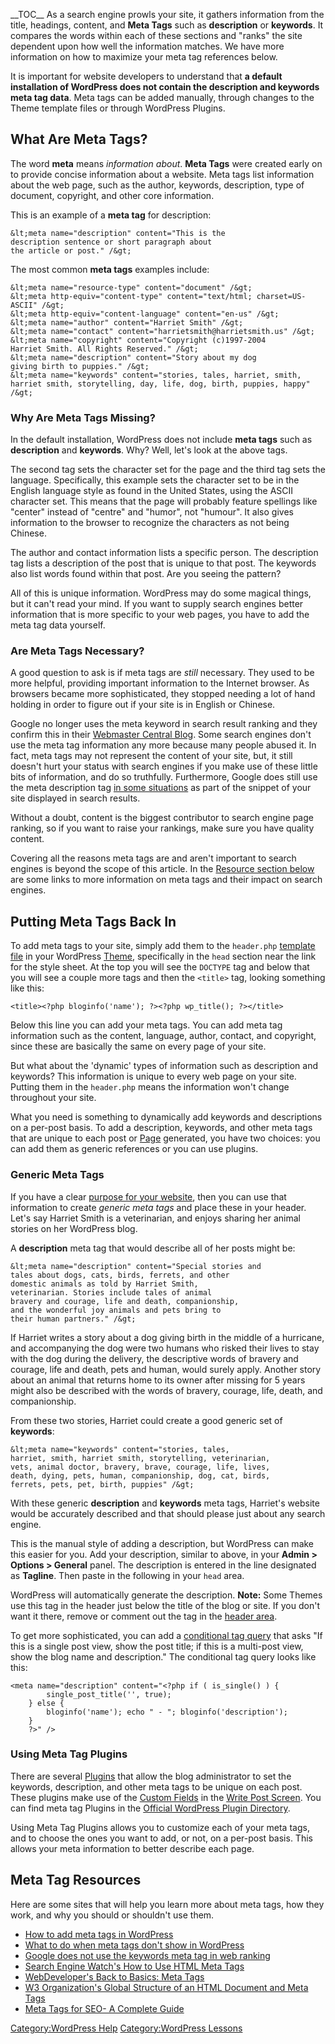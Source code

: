 {{Languages|
{{en|Meta Tags in WordPress}}
{{ja|Meta Tags in WordPress}}
{{ko|Meta Tags in WordPress}}
{{ru|Тег Meta в WordPress}}
}}
__TOC__
As a search engine prowls your site, it gathers information from the title, headings, content, and '''Meta Tags''' such as '''description''' or '''keywords'''. It compares the words within each of these sections and "ranks" the site dependent upon how well the information matches.  We have more information on how to maximize your meta tag references below.  

It is important for website developers to understand that '''a default installation of WordPress does not contain the description and keywords meta tag data'''.  Meta tags can be added manually, through changes to the Theme template files or through WordPress Plugins. 

==What Are Meta Tags?==

The word '''meta''' means ''information about''. '''Meta Tags''' were created early on to provide concise information about a website. Meta tags list information about the web page, such as the author, keywords, description, type of document, copyright, and other core information.

This is an example of a '''meta tag''' for description:

<pre>&lt;meta name="description" content="This is the 
description sentence or short paragraph about 
the article or post." /&gt;</pre>

The most common '''meta tags''' examples include:

<pre>&lt;meta name="resource-type" content="document" /&gt;
&lt;meta http-equiv="content-type" content="text/html; charset=US-ASCII" /&gt;
&lt;meta http-equiv="content-language" content="en-us" /&gt;
&lt;meta name="author" content="Harriet Smith" /&gt;
&lt;meta name="contact" content="harrietsmith@harrietsmith.us" /&gt;
&lt;meta name="copyright" content="Copyright (c)1997-2004 
Harriet Smith. All Rights Reserved." /&gt;
&lt;meta name="description" content="Story about my dog 
giving birth to puppies." /&gt;
&lt;meta name="keywords" content="stories, tales, harriet, smith, 
harriet smith, storytelling, day, life, dog, birth, puppies, happy" /&gt;</pre>

===Why Are Meta Tags Missing?===

In the default installation, WordPress does not include '''meta tags''' such as '''description''' and '''keywords'''.  Why?  Well, let's look at the above tags.

The second tag sets the character set for the page and the third tag sets the language. Specifically, this example sets the character set to be in the English language style as found in the United States, using the ASCII character set.  This means that the page will probably feature spellings like "center" instead of "centre" and "humor", not "humour".  It also gives information to the browser to recognize the characters as not being Chinese.

The author and contact information lists a specific person.  The description tag lists a description of the post that is unique to that post.  The keywords also list words found within that post.  Are you seeing the pattern?

All of this is unique information.  WordPress may do some magical things, but it can't read your mind.  If you want to supply search engines better information that is more specific to your web pages, you have to add the meta tag data yourself.

===Are Meta Tags Necessary?===

A good question to ask is if meta tags are ''still'' necessary.  They used to be more helpful, providing important information to the Internet browser. As browsers became more sophisticated, they stopped needing a lot of hand holding in order to figure out if your site is in English or Chinese.

Google no longer uses the meta keyword in search result ranking and they confirm this in their [http://googlewebmastercentral.blogspot.com/2009/09/google-does-not-use-keywords-meta-tag.html Webmaster Central Blog]. Some search engines don't use the meta tag information any more because many people abused it. In fact, meta tags may not represent the content of your site, but, it still doesn't hurt your status with search engines if you make use of these little bits of information, and do so truthfully. Furthermore, Google does still use the meta description tag [https://support.google.com/webmasters/bin/answer.py?hl=en&answer=79812 in some situations] as part of the snippet of your site displayed in search results.

Without a doubt, content is the biggest contributor to search engine page ranking, so if you want to raise your rankings, make sure you have quality content.

Covering all the reasons meta tags are and aren't important to search engines is beyond the scope of this article. In the [[#Meta Tag Resources|Resource section below]] are some links to more information on meta tags and their impact on search engines.

==Putting Meta Tags Back In==

To add meta tags to your site, simply add them to the <tt>header.php</tt> [[Templates|template file]] in your WordPress [[Using Themes|Theme]], specifically in the <tt>head</tt> section near the link for the style sheet.  At the top you will see the <tt>DOCTYPE</tt> tag and below that you will see a couple more tags and then the <tt>&lt;title&gt;</tt> tag, looking something like this:

 &lt;title&gt;&lt;?php bloginfo('name'); ?&gt;&lt;?php wp_title(); ?&gt;&lt;/title&gt;

Below this line you can add your meta tags.  You can add meta tag information such as the content, language, author, contact, and copyright, since these are basically the same on every page of your site.

But what about the 'dynamic' types of information such as description and keywords?  This information is unique to every web page on your site.  Putting them in the <tt>header.php</tt> means the information won't change throughout your site.

What you need is something to dynamically add keywords and descriptions on a per-post basis.  To add a description, keywords, and other meta tags that are unique to each post or [[Pages|Page]] generated, you have two choices:  you can add them as generic references or you can use plugins.

===Generic Meta Tags===

If you have a clear [[First_Steps_With_WordPress#Planning_Session|purpose for your website]], then you can use that information to create ''generic meta tags'' and place these in your header.  Let's say Harriet Smith is a veterinarian, and enjoys sharing her animal stories on her WordPress blog.

A '''description''' meta tag that would describe all of her posts might be:

<pre>&lt;meta name="description" content="Special stories and 
tales about dogs, cats, birds, ferrets, and other 
domestic animals as told by Harriet Smith, 
veterinarian. Stories include tales of animal 
bravery and courage, life and death, companionship, 
and the wonderful joy animals and pets bring to 
their human partners." /&gt;</pre>

If Harriet writes a story about a dog giving birth in the middle of a hurricane, and accompanying the dog were two humans who risked their lives to stay with the dog during the delivery, the descriptive words of bravery and courage, life and death, pets and human, would surely apply.  Another story about an animal that returns home to its owner after missing for 5 years might also be described with the words of bravery, courage, life, death, and companionship.

From these two stories, Harriet could create a good generic set of '''keywords''':

<pre>&lt;meta name="keywords" content="stories, tales, 
harriet, smith, harriet smith, storytelling, veterinarian, 
vets, animal doctor, bravery, brave, courage, life, lives, 
death, dying, pets, human, companionship, dog, cat, birds, 
ferrets, pets, pet, birth, puppies" /&gt;</pre>

With these generic '''description''' and '''keywords''' meta tags, Harriet's website would be accurately described and that should please just about any search engine.

This is the manual style of adding a description, but WordPress can make this easier for you.  Add your description, similar to above, in your '''Admin > Options > General''' panel. The description is entered in the line designated as '''Tagline'''. Then paste in the following in your <tt>head</tt> area.

 <meta name="description" content="<?php bloginfo('description'); ?>" />

WordPress will automatically generate the description.  '''Note:''' Some Themes use this tag in the header just below the title of the blog or site.  If you don't want it there, remove or comment out the tag in the [[Designing Headers|header area]].

To get more sophisticated, you can add a [[Conditional Tags|conditional tag query]] that asks "If this is a single post view, show the post title; if this is a multi-post view, show the blog name and description." The conditional tag query looks like this:

<pre><meta name="description" content="<?php if ( is_single() ) {
        single_post_title('', true); 
    } else {
        bloginfo('name'); echo " - "; bloginfo('description');
    }
    ?>" /></pre>

===Using Meta Tag Plugins===

There are several [[Plugins]] that allow the blog administrator to set the keywords, description, and other meta tags to be unique on each post. These plugins make use of the [[Custom Fields]] in the [[Writing_Posts|Write Post Screen]].  You can find meta tag Plugins in the [https://wordpress.org/plugins/ Official WordPress Plugin Directory].

Using Meta Tag Plugins allows you to customize each of your meta tags, and to choose the ones you want to add, or not, on a per-post basis.  This allows your meta information to better describe each page.

==Meta Tag Resources==

Here are some sites that will help you learn more about meta tags, how they work, and why you should or shouldn't use them.

*[https://wpza.net/add-meta-tags-to-wordpress/ How to add meta tags in WordPress]
*[https://wpza.net/wordpress-meta-title-description-tag-not-showing/ What to do when meta tags don't show in WordPress]
*[https://webmasters.googleblog.com/2009/09/google-does-not-use-keywords-meta-tag.html Google does not use the keywords meta tag in web ranking]
*[https://searchenginewatch.com/sew/how-to/2067564/how-to-use-html-meta-tags Search Engine Watch's How to Use HTML Meta Tags]
*[http://www.webdeveloper.com/html/html_metatags.html WebDeveloper's Back to Basics: Meta Tags]
*[https://www.w3.org/TR/REC-html40/struct/global.html#h-7.4.4 W3 Organization's Global Structure of an HTML Document and Meta Tags]
*[https://netotraffic.com/meta-tag-seo/  Meta Tags for SEO- A Complete Guide]

[[Category:WordPress Help]]
[[Category:WordPress Lessons]]